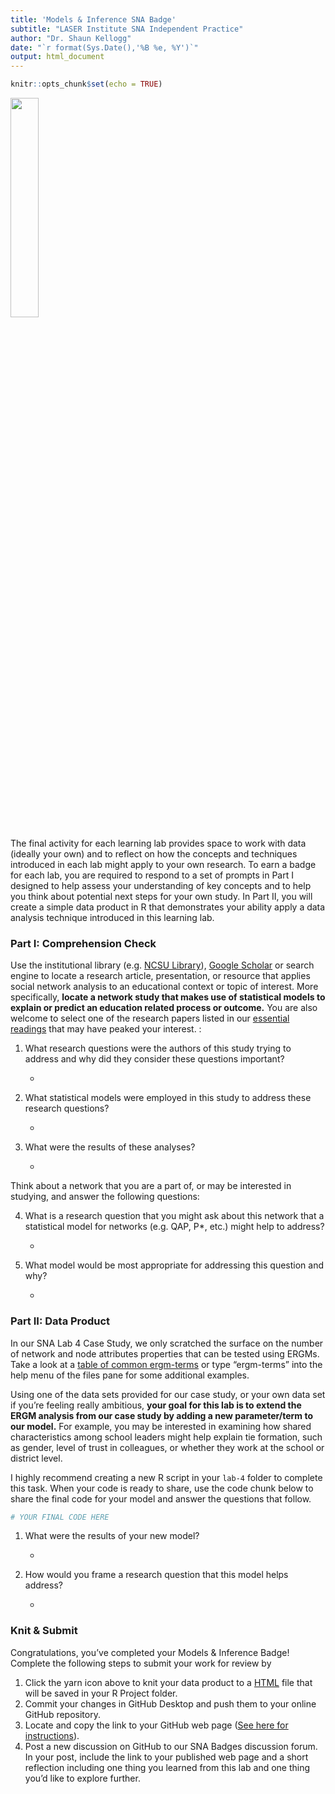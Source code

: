 ```yaml
---
title: 'Models & Inference SNA Badge'
subtitle: "LASER Institute SNA Independent Practice"
author: "Dr. Shaun Kellogg"
date: "`r format(Sys.Date(),'%B %e, %Y')`"
output: html_document
---
```


```r
knitr::opts_chunk$set(echo = TRUE)
```

![](img/SNA_ModelsInf_HX.jpg){width="30%"}

The final activity for each learning lab provides space to work with data (ideally your own) and to reflect on how the concepts and techniques introduced in each lab might apply to your own research. To earn a badge for each lab, you are required to respond to a set of prompts in Part I designed to help assess your understanding of key concepts and to help you think about potential next steps for your own study. In Part II, you will create a simple data product in R that demonstrates your ability apply a data analysis technique introduced in this learning lab.

### Part I: Comprehension Check

Use the institutional library (e.g. [NCSU Library](https://www.lib.ncsu.edu/#articles)), [Google Scholar](https://scholar.google.com/) or search engine to locate a research article, presentation, or resource that applies social network analysis to an educational context or topic of interest. More specifically, **locate a network study that makes use of statistical models to explain or predict an education related process or outcome.** You are also welcome to select one of the research papers listed in our [essential readings](https://github.com/laser-institute/essential-readings/tree/main/sna-labs/sna-lab-4) that may have peaked your interest. :

1.  What research questions were the authors of this study trying to address and why did they consider these questions important?

    -   

2.  What statistical models were employed in this study to address these research questions?

    -   

3.  What were the results of these analyses?

    -   

Think about a network that you are a part of, or may be interested in studying, and answer the following questions:

4.  What is a research question that you might ask about this network that a statistical model for networks (e.g. QAP, P\*, etc.) might help to address?

    -   

5.  What model would be most appropriate for addressing this question and why?

    -   

### Part II: Data Product

In our SNA Lab 4 Case Study, we only scratched the surface on the number of network and node attributes properties that can be tested using ERGMs. Take a look at a [table of common ergm-terms](http://statnet.org/nme/d2-ergmterms.html) or type "ergm-terms" into the help menu of the files pane for some additional examples.

Using one of the data sets provided for our case study, or your own data set if you're feeling really ambitious, **your goal for this lab is to extend the ERGM analysis from our case study by adding a new parameter/term to our model.** For example, you may be interested in examining how shared characteristics among school leaders might help explain tie formation, such as gender, level of trust in colleagues, or whether they work at the school or district level.

I highly recommend creating a new R script in your `lab-4` folder to complete this task. When your code is ready to share, use the code chunk below to share the final code for your model and answer the questions that follow.

```r
# YOUR FINAL CODE HERE


```

1.  What were the results of your new model?

    -   

2.  How would you frame a research question that this model helps address?

    -   

### Knit & Submit

Congratulations, you've completed your Models & Inference Badge! Complete the following steps to submit your work for review by

1.  Click the yarn icon above to knit your data product to a [HTML](https://bookdown.org/yihui/rmarkdown/html-document.html) file that will be saved in your R Project folder.
2.  Commit your changes in GitHub Desktop and push them to your online GitHub repository.
3.  Locate and copy the link to your GitHub web page ([See here for instructions](https://towardsdatascience.com/how-to-create-a-free-github-pages-website-53743d7524e1)).
4.  Post a new discussion on GitHub to our SNA Badges discussion forum. In your post, include the link to your published web page and a short reflection including one thing you learned from this lab and one thing you'd like to explore further.
